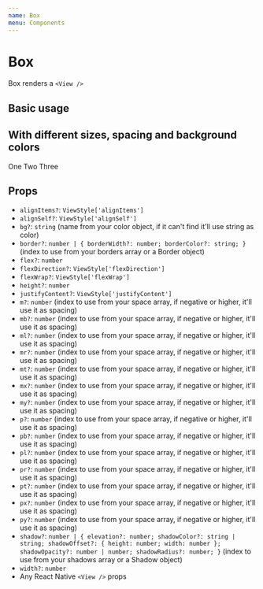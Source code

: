 ```yaml
---
name: Box
menu: Components
---
```




# Box

Box renders a `<View />`

## Basic usage

<Playground>
  <Box justifyContent="center" alignItems="center">
    <Box bg="salmon" height={128} width={128} shadow={1} />
  </Box>
</Playground>

## With different sizes, spacing and background colors

<Playground>
  <Box bg="honeydew" p={4}>
    <Box bg="tomato" p={2} height={128}>
      <Text>One</Text>
    </Box>
    <Box alignItems="center" bg="#7fffd4" p={2}>
      <Text>Two</Text>
    </Box>
    <Box alignItems="flex-end" bg="rgb(238, 236, 137)" p={2}>
      <Text>Three</Text>
    </Box>
  </Box>
</Playground>

## Props

- `alignItems?`: `ViewStyle['alignItems']`
- `alignSelf?`: `ViewStyle['alignSelf']`
- `bg?`: `string` (name from your color object, if it can't find it'll use string as color)
- `border?`: `number | { borderWidth?: number; borderColor?: string; }` (index to use from your borders array or a Border object)
- `flex?`: `number`
- `flexDirection?`: `ViewStyle['flexDirection']`
- `flexWrap?`: `ViewStyle['flexWrap']`
- `height?`: `number`
- `justifyContent?`: `ViewStyle['justifyContent']`
- `m?`: `number` (index to use from your space array, if negative or higher, it'll use it as spacing)
- `mb?`: `number` (index to use from your space array, if negative or higher, it'll use it as spacing)
- `ml?`: `number` (index to use from your space array, if negative or higher, it'll use it as spacing)
- `mr?`: `number` (index to use from your space array, if negative or higher, it'll use it as spacing)
- `mt?`: `number` (index to use from your space array, if negative or higher, it'll use it as spacing)
- `mx?`: `number` (index to use from your space array, if negative or higher, it'll use it as spacing)
- `my?`: `number` (index to use from your space array, if negative or higher, it'll use it as spacing)
- `p?`: `number` (index to use from your space array, if negative or higher, it'll use it as spacing)
- `pb?`: `number` (index to use from your space array, if negative or higher, it'll use it as spacing)
- `pl?`: `number` (index to use from your space array, if negative or higher, it'll use it as spacing)
- `pr?`: `number` (index to use from your space array, if negative or higher, it'll use it as spacing)
- `pt?`: `number` (index to use from your space array, if negative or higher, it'll use it as spacing)
- `px?`: `number` (index to use from your space array, if negative or higher, it'll use it as spacing)
- `py?`: `number` (index to use from your space array, if negative or higher, it'll use it as spacing)
- `shadow?`: `number | { elevation?: number; shadowColor?: string | string; shadowOffset?: { height: number; width: number }; shadowOpacity?: number | number; shadowRadius?: number; }` (index to use from your shadows array or a Shadow object)
- `width?`: `number`
- Any React Native `<View />` props

